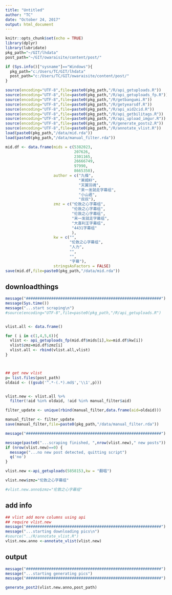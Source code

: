 ```yaml
---
title: "Untitled"
author: "TC"
date: "October 24, 2017"
output: html_document
---
```


```r
knitr::opts_chunk$set(echo = TRUE)
library(dplyr)
library(lubridate)
pkg_path="~/GIT/lhdata"
post_path="~/GIT/owaraisite/content/post/"

if (Sys.info()["sysname"]=="Windows"){
  pkg_path="c:/Users/TC/GIT/lhdata"
  post_path="c:/Users/TC/GIT/owaraisite/content/post/"
}

source(encoding="UTF-8",file=paste0(pkg_path,"/R/api_getuploads.R"))
source(encoding="UTF-8",file=paste0(pkg_path,"/R/api_getuploads_fp.R"))
source(encoding="UTF-8",file=paste0(pkg_path,"/R/getbangumi.R"))
source(encoding="UTF-8",file=paste0(pkg_path,"/R/getyearsdf.R"))
source(encoding="UTF-8",file=paste0(pkg_path,"/R/api_aid2cid.R"))
source(encoding="UTF-8",file=paste0(pkg_path,"/R/api_getbilitags.R"))
source(encoding="UTF-8",file=paste0(pkg_path,"/R/api_upload_imgur.R"))
source(encoding="UTF-8",file=paste0(pkg_path,"/R/generate_posts2.R"))
source(encoding="UTF-8",file=paste0(pkg_path,"/R/annotate_vlist.R"))
load(paste0(pkg_path,"/data/mid.rda"))
load(paste0(pkg_path,"/data/manual_filter.rda"))
```

```r



mid.df <- data.frame(mids = c(5382023,
                              207626,
                              2301165,
                              26666749,
                              97990,
                              8665350),
                     author = c("九條",
                                "莱姆籽",
                                "天翼羽魂",
                                "来一发就走字幕组",
                                "小山君",
                                "叔叔"),
                     zmz = c("伦敦之心字幕组",
                             "伦敦之心字幕组",
                             "伦敦之心字幕组",
                             "来一发就走字幕组",
                             "大喜利王字幕组",
                             "4431字幕组"
                             ),
                     kw = c("",
                            "伦敦之心字幕组",
                            "人力",
                            "",
                            "",
                            "字幕"),
                     stringsAsFactors = FALSE)
save(mid.df,file=paste0(pkg_path,"/data/mid.rda"))

```




## downloadthings

```r
message("###########################################################")
message(Sys.time())
message("...start scraping\n")
#source(encoding="UTF-8",file=paste0(pkg_path,"/R/api_getuploads.R")


vlist.all <- data.frame()

for ( i in c(1,4,5,6)){
  vlist <- api_getuploads_fp(mid.df$mids[i],kw=mid.df$kw[i])
  vlist$zmz=mid.df$zmz[i]
  vlist.all <- rbind(vlist.all,vlist)
}



## get new vlist
p= list.files(post_path)
oldaid <- ((gsub('^.*-(.*).md$','\\1',p)))


vlist.new <- vlist.all %>% 
  filter(!aid %in% oldaid, !aid %in% manual_filter$aid)

filter_update <- unique(rbind(manual_filter,data.frame(aid=oldaid)))

manual_filter <- filter_update
save(manual_filter,file=paste0(pkg_path,"/data/manual_filter.rda"))

message("###########################################################")

message(paste0("...scraping finished, ",nrow(vlist.new)," new posts"))
if (nrow(vlist.new)==0) {
  message("...no new post detected, quitting script")
  q('no')
}

```

```r
vlist.new <-api_getuploads(5858153,kw = "翻唱")

vlist.new$zmz="伦敦之心字幕组"

#vlist.new.anno$zmz="伦敦之心字幕组"
```


## add info

```r
## vlist add more columns using api
## require vlist.new
message("###########################################################")
message("...starting downloading pics\n")
#source("../R/annotate_vlist.R")
vlist.new.anno <-annotate_vlist(vlist.new)

```

## output

```r
message("###########################################################")
message("...starting generating pics")
message("###########################################################")

generate_post2(vlist.new.anno,post_path)
```




